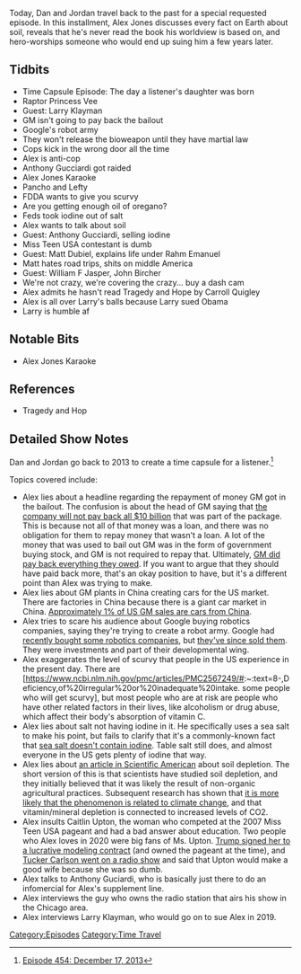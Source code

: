 {{DEFAULTSORT:
    #_EPISODE_0454:December 17, 2013
}}{{Episode
    | title           = December 17, 2013
    | caption         = [https://knowledgefight.libsyn.com/454-december-17-2013 Listen to this episode on Libsyn]
    | episodeNumber   = 454
    | length          = 01:34:09
    | airDate         = July 8, 2020
    | coverageDate    = December 17, 2013
    | episodeType     = [[:Category:Time Travel|Time Travel]]
    | appearance      = [[Larry Klayman]], [[Anthony Gucciardi]], [[Matt Dubiel]], [[William F Jasper]], [[Carroll Quigley]]
    | oocDrop         = When TSA plays Ping Pong with your juevos, that's tyranny
    | previousEpisode = [[453: July 2, 2020]]
    | nextEpisode     = [[455: July 7-8, 2020]]
}}

{{Stub}}

Today, Dan and Jordan travel back to the past for a special requested episode. In this installment, Alex Jones discusses every fact on Earth about soil, reveals that he's never read the book his worldview is based on, and hero-worships someone who would end up suing him a few years later.

==Tidbits==

*Time Capsule Episode: The day a listener's daughter was born
*Raptor Princess Vee
*Guest: Larry Klayman
*GM isn't going to pay back the bailout
*Google's robot army
*They won't release the bioweapon until they have martial law
*Cops kick in the wrong door all the time
*Alex is anti-cop
*Anthony Gucciardi got raided
*Alex Jones Karaoke
*Pancho and Lefty
*FDDA wants to give you scurvy
*Are you getting enough oil of oregano?
*Feds took iodine out of salt
*Alex wants to talk about soil
*Guest: Anthony Gucciardi, selling iodine
*Miss Teen USA contestant is dumb
*Guest: Matt Dubiel, explains life under Rahm Emanuel
*Matt hates road trips, shits on middle America
*Guest: William F Jasper, John Bircher
*We're not crazy, we're covering the crazy... buy a dash cam
*Alex admits he hasn't read Tragedy and Hope by Carroll Quigley
*Alex is all over Larry's balls because Larry sued Obama
*Larry is humble af

==Notable Bits==

*Alex Jones Karaoke

==References==

*Tragedy and Hop

==Detailed Show Notes==

Dan and Jordan go back to 2013 to create a time capsule for a listener.<ref>[https://knowledgefight.com/research/2020/7/20/episode-454-december-17-2013 Episode 454: December 17, 2013]</ref>

Topics covered include:

*Alex lies about a headline regarding the repayment of money GM got in the bailout. The confusion is about the head of GM saying that [https://www.usatoday.com/story/money/cars/2013/12/16/general-motors-gm-bailout-repayment/4043607/ the company will not pay back all $10 billion] that was part of the package. This is because not all of that money was a loan, and there was no obligation for them to repay money that wasn't a loan. A lot of the money that was used to bail out GM was in the form of government buying stock, and GM is not required to repay that. Ultimately, [https://money.cnn.com/2014/05/29/news/companies/gm-profit-bailout/index.html GM did pay back everything they owed]. If you want to argue that they should have paid back more, that's an okay position to have, but it's a different point than Alex was trying to make.
*Alex lies about GM plants in China creating cars for the US market. There are factories in China because there is a giant car market in China. [https://www.cnn.com/2019/09/05/business/trump-barra-gm-fact-check/index.html Approximately 1% of US GM sales are cars from China].
*Alex tries to scare his audience about Google buying robotics companies, saying they're trying to create a robot army. Google had [https://www.cbsnews.com/news/google-buys-8-robotics-companies-in-6-months-why/ recently bought some robotics companies], but [https://www.vox.com/2017/6/8/15766440/softbank-alphabet-google-robotics-boston-dynamics-schaft they've since sold them]. They were investments and part of their developmental wing.
*Alex exaggerates the level of scurvy that people in the US experience in the present day. There are [https://www.ncbi.nlm.nih.gov/pmc/articles/PMC2567249/#:~:text=8-,Deficiency,of%20irregular%20or%20inadequate%20intake. some people who will get scurvy], but most people who are at risk are people who have other related factors in their lives, like alcoholism or drug abuse, which affect their body's absorption of vitamin C.
*Alex lies about salt not having iodine in it. He specifically uses a sea salt to make his point, but fails to clarify that it's a commonly-known fact that [https://www.mayoclinic.org/healthy-lifestyle/nutrition-and-healthy-eating/expert-answers/sea-salt/faq-20058512 sea salt doesn't contain iodine]. Table salt still does, and almost everyone in the US gets plenty of iodine that way.
*Alex lies about [https://www.scientificamerican.com/article/soil-depletion-and-nutrition-loss/ an article in Scientific American] about soil depletion. The short version of this is that scientists have studied soil depletion, and they initially believed that it was likely the result of non-organic agricultural practices. Subsequent research has shown that [https://blogs.scientificamerican.com/observations/vanishing-nutrients/ it is more likely that the phenomenon is related to climate change], and that vitamin/mineral depletion is connected to increased levels of CO2.
*Alex insults Caitlin Upton, the woman who competed at the 2007 Miss Teen USA pageant and had a bad answer about education. Two people who Alex loves in 2020 were big fans of Ms. Upton. [https://web.archive.org/web/20071029125549/http://www.news.com.au/entertainment/story/0%2C23663%2C22450632-10229%2C00.html Trump signed her to a lucrative modeling contract] (and owned the pageant at the time), and [https://www.refinery29.com/en-us/2019/03/226869/tucker-carlson-miss-teen-usa-comments Tucker Carlson went on a radio show] and said that Upton would make a good wife because she was so dumb.
*Alex talks to Anthony Guciardi, who is basically just there to do an infomercial for Alex's supplement line.
*Alex interviews the guy who owns the radio station that airs his show in the Chicago area.
*Alex interviews Larry Klayman, who would go on to sue Alex in 2019.

[[Category:Episodes]]
[[Category:Time Travel]]
